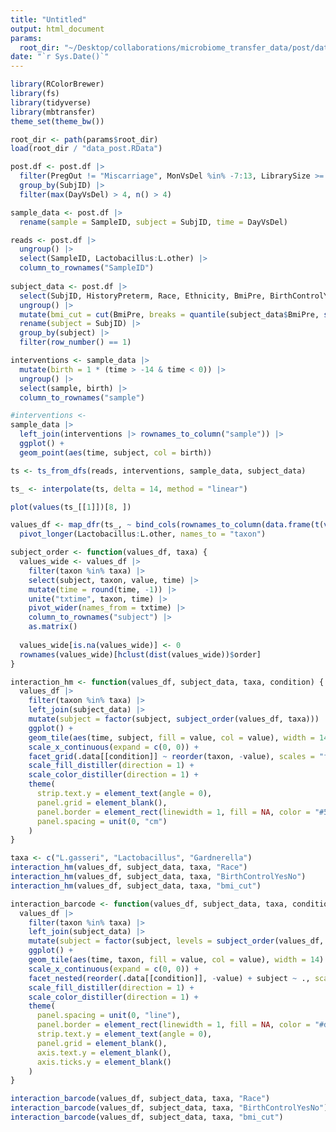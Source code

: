 ```yaml
---
title: "Untitled"
output: html_document
params:
  root_dir: "~/Desktop/collaborations/microbiome_transfer_data/post/data/"
date: "`r Sys.Date()`"
---
```


```r
library(RColorBrewer)
library(fs)
library(tidyverse)
library(mbtransfer)
theme_set(theme_bw())
```

```r
root_dir <- path(params$root_dir)
load(root_dir / "data_post.RData")
```

```r
post.df <- post.df |>
  filter(PregOut != "Miscarriage", MonVsDel %in% -7:13, LibrarySize >= 4e4) |>
  group_by(SubjID) |>
  filter(max(DayVsDel) > 4, n() > 4)

sample_data <- post.df |>
  rename(sample = SampleID, subject = SubjID, time = DayVsDel)

reads <- post.df |>
  ungroup() |>
  select(SampleID, Lactobacillus:L.other) |>
  column_to_rownames("SampleID")
  
subject_data <- post.df |>
  select(SubjID, HistoryPreterm, Race, Ethnicity, BmiPre, BirthControlYesNo) |>
  ungroup() |>
  mutate(bmi_cut = cut(BmiPre, breaks = quantile(subject_data$BmiPre, seq(0, 1, length.out = 4)))) |>
  rename(subject = SubjID) |>
  group_by(subject) |>
  filter(row_number() == 1)
```

```r
interventions <- sample_data |>
  mutate(birth = 1 * (time > -14 & time < 0)) |>
  ungroup() |>
  select(sample, birth) |>
  column_to_rownames("sample")
```

```r
#interventions <- 
sample_data |>
  left_join(interventions |> rownames_to_column("sample")) |>
  ggplot() +
  geom_point(aes(time, subject, col = birth))
```

```r
ts <- ts_from_dfs(reads, interventions, sample_data, subject_data)
```

```r
ts_ <- interpolate(ts, delta = 14, method = "linear")
```

```r
plot(values(ts_[[1]])[8, ])
```


```r
values_df <- map_dfr(ts_, ~ bind_cols(rownames_to_column(data.frame(t(values(.))), "sample"), time = .@time), .id = "subject") |>
  pivot_longer(Lactobacillus:L.other, names_to = "taxon")
```

```r
subject_order <- function(values_df, taxa) {
  values_wide <- values_df |>
    filter(taxon %in% taxa) |>
    select(subject, taxon, value, time) |>
    mutate(time = round(time, -1)) |>
    unite("txtime", taxon, time) |>
    pivot_wider(names_from = txtime) |>
    column_to_rownames("subject") |>
    as.matrix()
  
  values_wide[is.na(values_wide)] <- 0
  rownames(values_wide)[hclust(dist(values_wide))$order]
}

interaction_hm <- function(values_df, subject_data, taxa, condition) {
  values_df |>
    filter(taxon %in% taxa) |>
    left_join(subject_data) |>
    mutate(subject = factor(subject, subject_order(values_df, taxa))) |>
    ggplot() +
    geom_tile(aes(time, subject, fill = value, col = value), width = 14) +
    scale_x_continuous(expand = c(0, 0)) +
    facet_grid(.data[[condition]] ~ reorder(taxon, -value), scales = "free", space = "free") +
    scale_fill_distiller(direction = 1) +
    scale_color_distiller(direction = 1) +
    theme(
      strip.text.y = element_text(angle = 0),
      panel.grid = element_blank(),
      panel.border = element_rect(linewidth = 1, fill = NA, color = "#545454"),
      panel.spacing = unit(0, "cm")
    )
}
```


```r
taxa <- c("L.gasseri", "Lactobacillus", "Gardnerella")
interaction_hm(values_df, subject_data, taxa, "Race")
interaction_hm(values_df, subject_data, taxa, "BirthControlYesNo")
interaction_hm(values_df, subject_data, taxa, "bmi_cut")
```

```r
interaction_barcode <- function(values_df, subject_data, taxa, condition) {
  values_df |>
    filter(taxon %in% taxa) |>
    left_join(subject_data) |>
    mutate(subject = factor(subject, levels = subject_order(values_df, taxa))) |>
    ggplot() +
    geom_tile(aes(time, taxon, fill = value, col = value), width = 14) +
    scale_x_continuous(expand = c(0, 0)) +
    facet_nested(reorder(.data[[condition]], -value) + subject ~ ., scales = "free", space = "free") +
    scale_fill_distiller(direction = 1) +
    scale_color_distiller(direction = 1) +
    theme(
      panel.spacing = unit(0, "line"),
      panel.border = element_rect(linewidth = 1, fill = NA, color = "#d3d3d3"),
      strip.text.y = element_text(angle = 0),
      panel.grid = element_blank(),
      axis.text.y = element_blank(),
      axis.ticks.y = element_blank()
    )
}
```

```r
interaction_barcode(values_df, subject_data, taxa, "Race")
interaction_barcode(values_df, subject_data, taxa, "BirthControlYesNo")
interaction_barcode(values_df, subject_data, taxa, "bmi_cut")
```



